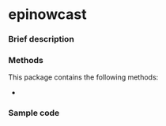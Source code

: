 # epinowcast {#sec-top .unnumbered}


### Brief description


### Methods

This package contains the following methods:

- 

### Sample code
